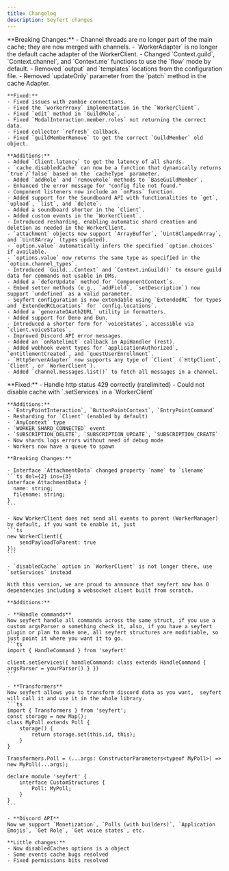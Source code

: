 ```yaml
---
title: Changelog
description: Seyfert changes
---
```



<Timeline>
  <TimelineEntry 
    title="V2.2.0 Changes"
    date="December 28, 2024"
  >
    **Breaking Changes:**
    - Channel threads are no longer part of the main cache; they are now merged with channels.
    - `WorkerAdapter` is no longer the default cache adapter of the WorkerClient.
    - Changed `Context.guild`, `Context.channel`, and `Context.me` functions to use the `flow` mode by default.
    - Removed `output` and `templates` locations from the configuration file.
    - Removed `updateOnly` parameter from the `patch` method in the cache Adapter.

    **Fixed:**
    - Fixed issues with zombie connections.
    - Fixed the `workerProxy` implementation in the `WorkerClient`.
    - Fixed `edit` method in `GuildRole`.
    - Fixed `ModalInteraction.member.roles` not returning the correct data.
    - Fixed collector `refresh` callback.
    - Fixed `guildMemberRemove` to get the correct `GuildMember` old object.

    **Additions:**
    - Added `Client.latency` to get the latency of all shards.
    - `cache.disabledCache` can now be a function that dynamically returns `true`/`false` based on the `cacheType` parameter.
    - Added `addRole` and `removeRole` methods to `BaseGuildMember`.
    - Enhanced the error message for "config file not found."
    - Component listeners now include an `onPass` function.
    - Added support for the Soundboard API with functionalities to `get`, `upload`, `list`, and `delete`.
    - Added a soundboard shorter in the `Client`.
    - Added custom events in the `WorkerClient`.
    - Introduced resharding, enabling automatic shard creation and deletion as needed in the WorkerClient.
    - `attachment` objects now support `ArrayBuffer`, `Uint8ClampedArray`, and `Uint8Array` (types updated).
    - `option.value` automatically infers the specified `option.choices` if available.
    - `options.value` now returns the same type as specified in the `option.channel_types`.
    - Introduced `Guild...Context` and `Context.inGuild()` to ensure guild data for commands not usable in DMs.
    - Added a `deferUpdate` method for `ComponentContext`s.
    - Embed setter methods (e.g., `addField`, `setDescription`) now support `undefined` as a valid parameter.
    - Seyfert configuration is now extendable using `ExtendedRC` for types and `ExtendedRCLocations` for `config.locations`.
    - Added a `generateOAuth2URL` utility in formatters.
    - Added support for Deno and Bun.
    - Introduced a shorter form for `voiceStates`, accessible via `client.voiceStates`.
    - Improved Discord API error messages.
    - Added an `onRatelimit` callback in ApiHandler (rest).
    - Added webhook event types for `applicationAuthorized`, `entitlementCreated`, and `questUserEnrollment`.
    - `HttpServerAdapter` now supports any type of `Client` (`HttpClient`, `Client`, or `WorkerClient`).
    - Added `channel.messages.list()` to fetch all messages in a channel.
  </TimelineEntry>
  <TimelineEntry 
    title="V2.1.0 Changes"
    date="September 7, 2024"
  >
    **Fixed:**
    - Handle http status 429 correctly (ratelimited)
    - Could not disable cache with `.setServices` in a `WorkerClient`

    **Additions:**
    - `EntryPointInteraction`, `ButtonPointContext`, `EntryPointCommand`
    - Resharding for `Client` (enabled by default)
    - `AnyContext` type
    - `WORKER_SHARD_CONNECTED` event
    - `SUBSCRIPTION_DELETE`, `SUBSCRIPTION_UPDATE`, `SUBSCRIPTION_CREATE`
    - Now shards logs errors without need of debug mode
    - Workers now have a queue to spawn

    **Breaking Changes:**

    - Interface `AttachmentData` changed property `name` to `ilename`
    ```ts del={2} ins={3}
    interface AttachmentData {
      name: string;
      filename: string;
    }
    ```

    - Now WorkerClient does not send all events to parent (WorkerManager) by default, if you want to enable it, just
    ```ts
    new WorkerClient({
        sendPayloadToParent: true
    });
    ```

    - `disabledCache` option in `WorkerClient` is not longer there, use `setServices` instead
  </TimelineEntry>
  <TimelineEntry 
    title="V2.0.0 Changes"
    date="August 23, 2024"
  >

    With this version, we are proud to announce that seyfert now has 0 dependencies including a websocket client built from scratch.
  
    **Additions:**

    - **Handle commands**
    Now seyfert handle all commands across the same struct, if you use a custom argsParser o something check it, also, if you have a seyfert plugin or plan to make one, all seyfert structures are modifiable, so just point it where you want it to go.
    ```ts
    import { HandleCommand } from 'seyfert'

    client.setServices({ handleCommand: class extends HandleCommand { argsParser = yourParser() } })
    ```

    - **Transformers**
    Now seyfert allows you to transform discord data as you want,  seyfert will call it and use it in the whole library.
    ```ts
    import { Transformers } from 'seyfert';
    const storage = new Map();
    class MyPoll extends Poll {
        storage() {
            return storage.set(this.id, this);
        }
    }

    Transformers.Poll = (...args: ConstructorParameters<typeof MyPoll>) => new MyPoll(...args);

    declare module 'seyfert' {
        interface CustomStructures {
            Poll: MyPoll;
        }
    }
    ```

    - **Discord API**
    Now we support `Monetization`, `Polls (with builders)`, `Application Emojis`, `Get Role`, `Get voice states`, etc.

    **Little changes:**
    - Now disabledCaches options is a object
    - Some events cache bugs resolved
    - Fixed permissions bits resolved
  </TimelineEntry>
</Timeline>
